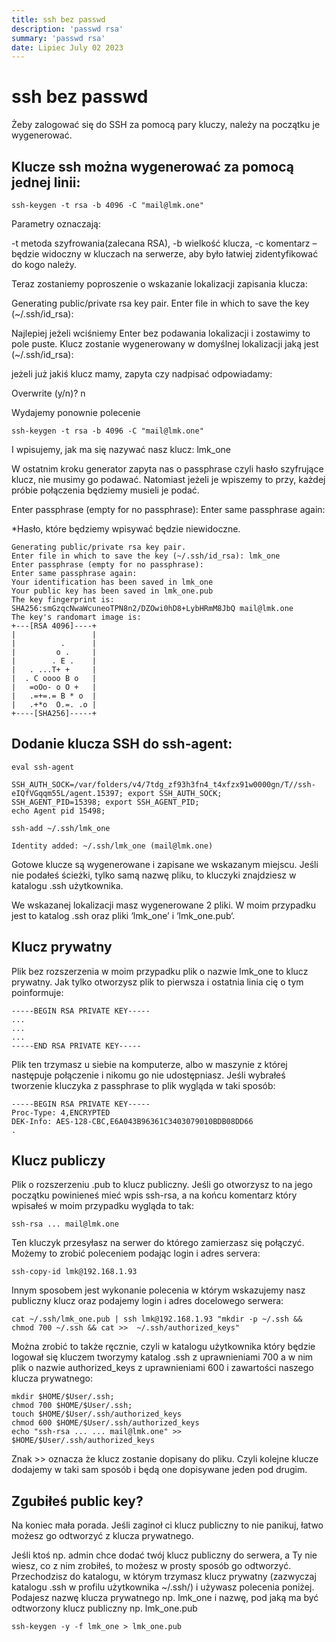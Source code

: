 ```yaml
---
title: ssh bez passwd
description: 'passwd rsa'
summary: 'passwd rsa'
date: Lipiec July 02 2023
---
```


# ssh bez passwd

Żeby zalogować się do SSH za pomocą pary kluczy, należy na początku je wygenerować.

## Klucze ssh można wygenerować za pomocą jednej linii:

```
ssh-keygen -t rsa -b 4096 -C "mail@lmk.one"
```

Parametry oznaczają: 

-t metoda szyfrowania(zalecana RSA),
-b wielkość klucza,
-c komentarz – będzie widoczny w kluczach na serwerze, aby było łatwiej zidentyfikować do kogo należy.

Teraz zostaniemy poproszenie o wskazanie lokalizacji zapisania klucza:

Generating public/private rsa key pair.
Enter file in which to save the key (~/.ssh/id_rsa):

Najlepiej jeżeli wciśniemy Enter bez podawania lokalizacji i zostawimy to pole puste. Klucz zostanie wygenerowany w domyślnej lokalizacji jaką jest (~/.ssh/id_rsa):

jeżeli już jakiś klucz mamy, zapyta czy nadpisać odpowiadamy: 

Overwrite (y/n)? n

Wydajemy ponownie polecenie

```
ssh-keygen -t rsa -b 4096 -C "mail@lmk.one"
```

I wpisujemy, jak ma się nazywać nasz klucz: lmk_one

W ostatnim kroku generator zapyta nas o passphrase czyli hasło szyfrujące klucz, nie musimy go podawać. Natomiast jeżeli je wpiszemy to przy, każdej próbie połączenia będziemy musieli je podać.

Enter passphrase (empty for no passphrase): Enter same passphrase again:

*Hasło, które będziemy wpisywać będzie niewidoczne.

```
Generating public/private rsa key pair.
Enter file in which to save the key (~/.ssh/id_rsa): lmk_one
Enter passphrase (empty for no passphrase): 
Enter same passphrase again: 
Your identification has been saved in lmk_one
Your public key has been saved in lmk_one.pub
The key fingerprint is:
SHA256:smGzqcNwaWcuneoTPN8n2/DZOwi0hD8+LybHRmM8JbQ mail@lmk.one
The key's randomart image is:
+---[RSA 4096]----+
|                 |
|          .      |
|         o .     |
|        . E .    |
|   . ...T+ +     |
|  . C oooo B o   |
|   =oOo- o O +   |
|   .=+=.= B * o  |
|   .+*o  O.=. .o |
+----[SHA256]-----+
```

## Dodanie klucza SSH do ssh-agent:

```
eval ssh-agent
```

```
SSH_AUTH_SOCK=/var/folders/v4/7tdg_zf93h3fn4_t4xfzx91w0000gn/T//ssh-eIQfVGqqm55L/agent.15397; export SSH_AUTH_SOCK;
SSH_AGENT_PID=15398; export SSH_AGENT_PID;
echo Agent pid 15498;
```

```
ssh-add ~/.ssh/lmk_one
```

```
Identity added: ~/.ssh/lmk_one (mail@lmk.one)
```

Gotowe klucze są wygenerowane i zapisane we wskazanym miejscu. Jeśli nie podałeś ścieżki, tylko samą nazwę pliku, to kluczyki znajdziesz w katalogu .ssh użytkownika.


We wskazanej lokalizacji masz wygenerowane 2 pliki. W moim przypadku jest to katalog .ssh oraz pliki ‘lmk_one’ i ‘lmk_one.pub‘.

## Klucz prywatny

Plik bez rozszerzenia w moim przypadku plik o nazwie lmk_one to klucz prywatny. Jak tylko otworzysz plik to pierwsza i ostatnia linia cię o tym poinformuje:


```
-----BEGIN RSA PRIVATE KEY-----
...
...
...
-----END RSA PRIVATE KEY-----
```

Plik ten trzymasz u siebie na komputerze, albo w maszynie z której następuje połączenie i nikomu go nie udostępniasz. Jeśli wybrałeś tworzenie kluczyka z passphrase to plik wygląda w taki sposób:

```
-----BEGIN RSA PRIVATE KEY-----
Proc-Type: 4,ENCRYPTED
DEK-Info: AES-128-CBC,E6A043B96361C3403079010BDB08DD66
.
```

## Klucz publiczy

Plik o rozszerzeniu .pub to klucz publiczny. Jeśli go otworzysz to na jego początku powinieneś mieć wpis ssh-rsa, a na końcu komentarz który wpisałeś w moim przypadku wygląda to tak:

```
ssh-rsa ... mail@lmk.one
```

Ten kluczyk przesyłasz na serwer do którego zamierzasz się połączyć. Możemy to zrobić poleceniem podając login i adres servera:

```
ssh-copy-id lmk@192.168.1.93
```

Innym sposobem jest wykonanie polecenia w którym wskazujemy nasz publiczny klucz oraz podajemy login i adres docelowego serwera:

```
cat ~/.ssh/lmk_one.pub | ssh lmk@192.168.1.93 "mkdir -p ~/.ssh && chmod 700 ~/.ssh && cat >>  ~/.ssh/authorized_keys"
```

Można zrobić to także ręcznie, czyli w katalogu użytkownika który będzie logował się kluczem tworzymy katalog .ssh z uprawnieniami 700 a w nim plik o nazwie authorized_keys z uprawnieniami 600 i zawartości naszego klucza prywatnego:

```
mkdir $HOME/$User/.ssh;
chmod 700 $HOME/$User/.ssh;
touch $HOME/$User/.ssh/authorized_keys
chmod 600 $HOME/$User/.ssh/authorized_keys
echo "ssh-rsa ... ... mail@lmk.one" >> $HOME/$User/.ssh/authorized_keys
```

Znak >> oznacza że klucz zostanie dopisany do pliku. Czyli kolejne klucze dodajemy w taki sam sposób i będą one dopisywane jeden pod drugim.

## Zgubiłeś public key?

Na koniec mała porada. Jeśli zaginoł ci klucz publiczny to nie panikuj, łatwo możesz go odtworzyć z klucza prywatnego.

Jeśli ktoś np. admin chce dodać twój klucz publiczny do serwera, a Ty nie wiesz, co z nim zrobiłeś, to możesz w prosty sposób go odtworzyć. Przechodzisz do katalogu, w którym trzymasz klucz prywatny (zazwyczaj katalogu .ssh w profilu użytkownika ~/.ssh/) i używasz polecenia poniżej. Podajesz nazwę klucza prywatnego np. lmk_one i nazwę, pod jaką ma być odtworzony klucz publiczny np. lmk_one.pub

```
ssh-keygen -y -f lmk_one > lmk_one.pub
```